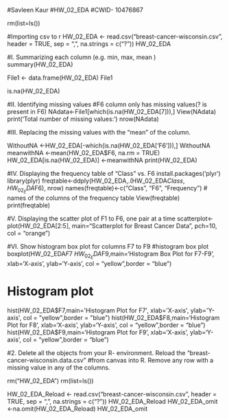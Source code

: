 #Savleen Kaur
#HW_02_EDA
#CWID- 10476867

rm(list=ls())

#Importing csv to r
HW_02_EDA <- read.csv("breast-cancer-wisconsin.csv", header = TRUE, sep = ",", na.strings = c("?"))
HW_02_EDA

#I. Summarizing each column (e.g. min, max, mean )
summary(HW_02_EDA)

File1 <- data.frame(HW_02_EDA)
File1

is.na(HW_02_EDA)

#II. Identifying missing values
#F6 column only has missing values(? is present in F6)
NAdata<-File1[which(is.na(HW_02_EDA[7])),]
View(NAdata)
print('Total number of missing values:')
nrow(NAdata)


#III. Replacing the missing values with the “mean” of the column.

WithoutNA <-HW_02_EDA[-which(is.na(HW_02_EDA['F6'])),]
WithoutNA
meanwithNA <-mean(HW_02_EDA$F6, na.rm = TRUE)
HW_02_EDA[is.na(HW_02_EDA)] <-meanwithNA
print(HW_02_EDA)


#IV. Displaying the frequency table of “Class” vs. F6
install.packages('plyr')
library(plyr)
freqtable<-ddply(HW_02_EDA,.(HW_02_EDA$Class, HW_02_EDA$F6), nrow)
names(freqtable)<-c("Class", "F6", "Frequency") # names of the columns of the frequency table
View(freqtable)
print(freqtable)

#V. Displaying the scatter plot of F1 to F6, one pair at a time
scatterplot<-plot(HW_02_EDA[2:5], main="Scatterplot for Breast Cancer Data", pch=10, col = "orange")

#VI. Show histogram box plot for columns F7 to F9
#histogram box plot
boxplot(HW_02_EDA$F7~HW_02_EDA$F9,main='Histogram Box Plot for F7-F9', xlab='X-axis', ylab='Y-axis', col = "yellow",border = "blue")

# Histogram plot
hist(HW_02_EDA$F7,main='Histogram Plot for F7', xlab='X-axis', ylab='Y-axis', col = "yellow",border = "blue")
hist(HW_02_EDA$F8,main='Histogram Plot for F8', xlab='X-axis', ylab='Y-axis', col = "yellow",border = "blue")
hist(HW_02_EDA$F9,main='Histogram Plot for F9', xlab='X-axis', ylab='Y-axis', col = "yellow",border = "blue")


#2. Delete all the objects from your R- environment. Reload the “breast-cancer-wisconsin.data.csv” 
#from canvas into R. Remove any row with a missing value in any of the columns.

rm("HW_02_EDA")
rm(list=ls())

HW_02_EDA_Reload <- read.csv("breast-cancer-wisconsin.csv", header = TRUE, sep = ",", na.strings = c("?"))
HW_02_EDA_Reload
HW_02_EDA_omit <-na.omit(HW_02_EDA_Reload)
HW_02_EDA_omit
